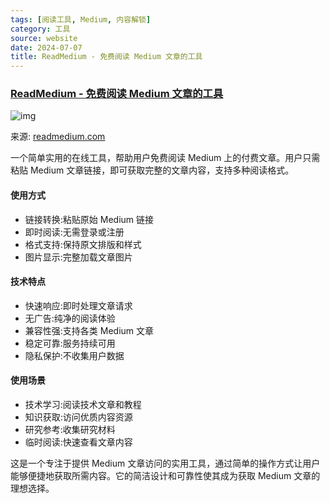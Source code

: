 ```yaml
---
tags: [阅读工具, Medium, 内容解锁]
category: 工具
source: website
date: 2024-07-07
title: ReadMedium - 免费阅读 Medium 文章的工具
---
```


### [ReadMedium - 免费阅读 Medium 文章的工具](https://readmedium.com/)

![img](https://img.mengpeng.tech/i/2024/12/08/67554649db2a7.webp)

来源: [readmedium.com](https://readmedium.com/)

一个简单实用的在线工具，帮助用户免费阅读 Medium 上的付费文章。用户只需粘贴 Medium 文章链接，即可获取完整的文章内容，支持多种阅读格式。

#### 使用方式
- 链接转换:粘贴原始 Medium 链接
- 即时阅读:无需登录或注册
- 格式支持:保持原文排版和样式
- 图片显示:完整加载文章图片

#### 技术特点
- 快速响应:即时处理文章请求
- 无广告:纯净的阅读体验
- 兼容性强:支持各类 Medium 文章
- 稳定可靠:服务持续可用
- 隐私保护:不收集用户数据

#### 使用场景
- 技术学习:阅读技术文章和教程
- 知识获取:访问优质内容资源
- 研究参考:收集研究材料
- 临时阅读:快速查看文章内容

这是一个专注于提供 Medium 文章访问的实用工具，通过简单的操作方式让用户能够便捷地获取所需内容。它的简洁设计和可靠性使其成为获取 Medium 文章的理想选择。 